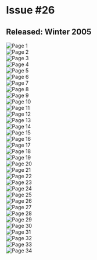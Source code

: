 # Issue #26
## Released: Winter 2005

![Page 1](/img/wiki/ytv/whoa_magazine/issue_26/1.jpg)  
![Page 2](/img/wiki/ytv/whoa_magazine/issue_26/2.jpg)  
![Page 3](/img/wiki/ytv/whoa_magazine/issue_26/3.jpg)  
![Page 4](/img/wiki/ytv/whoa_magazine/issue_26/4.jpg)  
![Page 5](/img/wiki/ytv/whoa_magazine/issue_26/5.jpg)  
![Page 6](/img/wiki/ytv/whoa_magazine/issue_26/6.jpg)  
![Page 7](/img/wiki/ytv/whoa_magazine/issue_26/7.jpg)  
![Page 8](/img/wiki/ytv/whoa_magazine/issue_26/8.jpg)  
![Page 9](/img/wiki/ytv/whoa_magazine/issue_26/9.jpg)  
![Page 10](/img/wiki/ytv/whoa_magazine/issue_26/10.jpg)  
![Page 11](/img/wiki/ytv/whoa_magazine/issue_26/11.jpg)  
![Page 12](/img/wiki/ytv/whoa_magazine/issue_26/12.jpg)  
![Page 13](/img/wiki/ytv/whoa_magazine/issue_26/13.jpg)  
![Page 14](/img/wiki/ytv/whoa_magazine/issue_26/14.jpg)  
![Page 15](/img/wiki/ytv/whoa_magazine/issue_26/15.jpg)  
![Page 16](/img/wiki/ytv/whoa_magazine/issue_26/16.jpg)  
![Page 17](/img/wiki/ytv/whoa_magazine/issue_26/17.jpg)  
![Page 18](/img/wiki/ytv/whoa_magazine/issue_26/18.jpg)  
![Page 19](/img/wiki/ytv/whoa_magazine/issue_26/19.jpg)  
![Page 20](/img/wiki/ytv/whoa_magazine/issue_26/20.jpg)  
![Page 21](/img/wiki/ytv/whoa_magazine/issue_26/21.jpg)  
![Page 22](/img/wiki/ytv/whoa_magazine/issue_26/22.jpg)  
![Page 23](/img/wiki/ytv/whoa_magazine/issue_26/23.jpg)  
![Page 24](/img/wiki/ytv/whoa_magazine/issue_26/24.jpg)  
![Page 25](/img/wiki/ytv/whoa_magazine/issue_26/25.jpg)  
![Page 26](/img/wiki/ytv/whoa_magazine/issue_26/26.jpg)  
![Page 27](/img/wiki/ytv/whoa_magazine/issue_26/27.jpg)  
![Page 28](/img/wiki/ytv/whoa_magazine/issue_26/28.jpg)  
![Page 29](/img/wiki/ytv/whoa_magazine/issue_26/29.jpg)  
![Page 30](/img/wiki/ytv/whoa_magazine/issue_26/30.jpg)  
![Page 31](/img/wiki/ytv/whoa_magazine/issue_26/31.jpg)  
![Page 32](/img/wiki/ytv/whoa_magazine/issue_26/32.jpg)  
![Page 33](/img/wiki/ytv/whoa_magazine/issue_26/33.jpg)  
![Page 34](/img/wiki/ytv/whoa_magazine/issue_26/34.jpg)  

